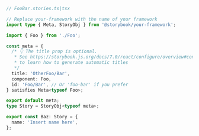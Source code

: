 ```ts
// FooBar.stories.ts|tsx

// Replace your-framework with the name of your framework
import type { Meta, StoryObj } from '@storybook/your-framework';

import { Foo } from './Foo';

const meta = {
  /* 👇 The title prop is optional.
   * See https://storybook.js.org/docs/7.0/react/configure/overview#configure-story-loading
   * to learn how to generate automatic titles
   */
  title: 'OtherFoo/Bar',
  component: Foo,
  id: 'Foo/Bar', // Or 'foo-bar' if you prefer
} satisfies Meta<typeof Foo>;

export default meta;
type Story = StoryObj<typeof meta>;

export const Baz: Story = {
  name: 'Insert name here',
};
```
